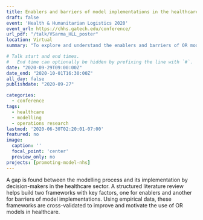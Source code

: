 ```yaml
---
title: Enablers and barriers of model implementations in the healthcare sector
draft: false
event: 'Health & Humanitarian Logistics 2020'
event_url: https://chhs.gatech.edu/conference/
url_pdf: "/talk/VSarma_HLL_poster"
location: Virtual
summary: "To explore and understand the enablers and barriers of OR model implementations within the National Health Service."

# Talk start and end times.
#   End time can optionally be hidden by prefixing the line with `#`.
date: "2020-09-29T09:00:00Z"
date_end: "2020-10-01T16:30:00Z"
all_day: false
publishdate: "2020-09-27"

categories:
  - conference
tags:
  - healthcare
  - modelling
  - operations research
lastmod: '2020-06-30T02:20:01-07:00'
featured: no
image:
  caption: ''
  focal_point: 'center'
  preview_only: no
projects: [promoting-model-nhs]
---
```

A gap is found between the modelling process and its implementation by decision-makers in the healthcare sector.
A structured literature review helps build two frameworks with key factors, one for enablers and another for barriers of model implementations.
Using empirical data, these frameworks are cross-validated to improve and motivate the use of OR models in healthcare.